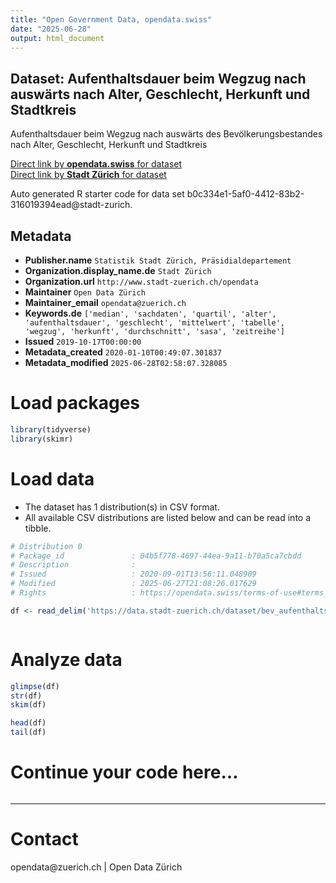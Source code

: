 ```yaml
---
title: "Open Government Data, opendata.swiss"
date: "2025-06-28"
output: html_document
---
```


## Dataset: Aufenthaltsdauer beim Wegzug nach auswärts nach Alter, Geschlecht, Herkunft und Stadtkreis

Aufenthaltsdauer beim Wegzug nach auswärts des Bevölkerungsbestandes nach Alter, Geschlecht, Herkunft und Stadtkreis

[Direct link by **opendata.swiss** for dataset](https://opendata.swiss/de/dataset/aufenthaltsdauer-beim-wegzug-nach-auswarts-nach-alter-geschlecht-herkunft-und-stadtkreis)<br>
[Direct link by **Stadt Zürich** for dataset](https://data.stadt-zuerich.ch/dataset/bev_aufenthaltsdauer_wegzug_alter_geschlecht_herkunft_stadtkreis_od5251)

Auto generated R starter code for data set b0c334e1-5af0-4412-83b2-316019394ead@stadt-zurich.

## Metadata

- **Publisher.name** `Statistik Stadt Zürich, Präsidialdepartement`
- **Organization.display_name.de** `Stadt Zürich`
- **Organization.url** `http://www.stadt-zuerich.ch/opendata`
- **Maintainer** `Open Data Zürich`
- **Maintainer_email** `opendata@zuerich.ch`
- **Keywords.de** `['median', 'sachdaten', 'quartil', 'alter', 'aufenthaltsdauer', 'geschlecht', 'mittelwert', 'tabelle', 'wegzug', 'herkunft', 'durchschnitt', 'sasa', 'zeitreihe']`
- **Issued** `2019-10-17T00:00:00`
- **Metadata_created** `2020-01-10T00:49:07.301837`
- **Metadata_modified** `2025-06-28T02:58:07.328085`


# Load packages

```r

library(tidyverse)
library(skimr)

```

# Load data

-   The dataset has 1 distribution(s) in CSV format.
-   All available CSV distributions are listed below and can be read into a tibble.

```r

# Distribution 0
# Package_id               : 04b5f778-4697-44ea-9a11-b70a5ca7cbdd
# Description              : 
# Issued                   : 2020-09-01T13:56:11.048909
# Modified                 : 2025-06-27T21:08:26.017629
# Rights                   : https://opendata.swiss/terms-of-use#terms_open

df <- read_delim('https://data.stadt-zuerich.ch/dataset/bev_aufenthaltsdauer_wegzug_alter_geschlecht_herkunft_stadtkreis_od5251/download/BEV525OD5251.csv')



```

# Analyze data

```r

glimpse(df)
str(df)
skim(df)

head(df)
tail(df)

```

# Continue your code here...

```r

```

------------------------------------------------------------------------

# Contact

opendata@zuerich.ch | Open Data Zürich
